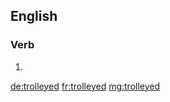 ==English==

===Verb===
{{head|en|verb form}}

# {{en-past of|trolley}}

[[de:trolleyed]]
[[fr:trolleyed]]
[[mg:trolleyed]]